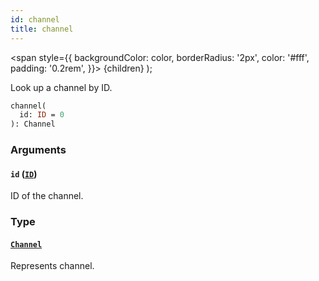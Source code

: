 ```yaml
---
id: channel
title: channel
---
```


<span
style={{
      backgroundColor: color,
      borderRadius: '2px',
      color: '#fff',
      padding: '0.2rem',
    }}>
{children}
</span>
);

Look up a channel by ID.

```graphql
channel(
  id: ID = 0
): Channel

```

### Arguments

#### `id` ([`ID`](/api-reference/scalars/id.mdx))

ID of the channel.

### Type

#### [`Channel`](/api-reference/objects/channel.mdx)

Represents channel.
